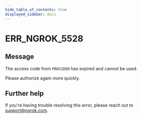 ```yaml
---
hide_table_of_contents: true
displayed_sidebar: docs
---
```



# ERR_NGROK_5528

## Message

The access code from `PROVIDER` has expired and cannot be used.

Please authorize again more quickly.

<ErrorDetails error="err_ngrok_5528" />

## Further help

If you're having trouble resolving this error, please reach out to [support@ngrok.com](mailto:support@ngrok.com?subject=Help%20with%20ERR_NGROK_5528).
